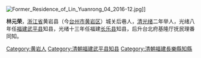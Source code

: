 {{expand|time=2014-12-18T02:07:29+00:00}}
{{unreferenced|time=2014-12-18T02:07:29+00:00}}
[[File:Former_Residence_of_Lin_Yuanrong_04_2016-12.jpg|thumb]]]]

'''林元荣'''，[[浙江省|浙江省]]黄岩县（今[[台州市|台州市]][[黄岩区|黄岩区]]）城关后巷人，[[清朝|清]][[光绪|光绪]]二年举人，光绪八年任[[福建省|福建]][[武平县|武平县]]知县，光绪十三年任福建[[长乐区|长乐县]]知县，后升台北府基隆厅抚民理番同知。

[[Category:黄岩人|Category:黄岩人]]
[[Category:清朝福建武平县知县|Category:清朝福建武平县知县]]
[[Category:清朝福建長樂縣知縣|Category:清朝福建長樂縣知縣]]
